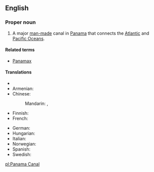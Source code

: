 ==English==
{{wikipedia}}
===Proper noun===
{{en-proper noun|sg=[[Panama]] [[canal|Canal]]}}

# A major [[man-made]] canal in [[Panama]] that connects the [[Atlantic Ocean|Atlantic]] and [[Pacific Ocean]]s.

====Related terms====
* [[Panamax]]

====Translations====
{{trans-top|Canal}}
* {{trreq|ar}}
* Armenian: {{t-|hy|Պանամայի ջրանցք|tr=Panamayi ǰranc’k’}}
* Chinese:
*: Mandarin: {{t-|cmn|巴拿馬運河|sc=Hani}}, {{t-|cmn|巴拿马运河|tr=Bānámǎ Yùnhé|sc=Hani}}
* Finnish: {{t-|fi|Panaman kanava}}
* French: {{t-|fr|Canal de Panamá|m}}
{{trans-mid}}
* German: {{t-|de|Panamakanal|m}}
* Hungarian: {{t|hu|Panama-csatorna}}
* Italian: {{t|it|Canale di Panamá|m}}
* Norwegian: {{t|no|Panamakanalen|m}}
* Spanish: {{t-|es|Canal de Panamá|m}}
* Swedish: {{t|sv|Panamakanalen|c}}
{{trans-bottom}}

[[pl:Panama Canal]]